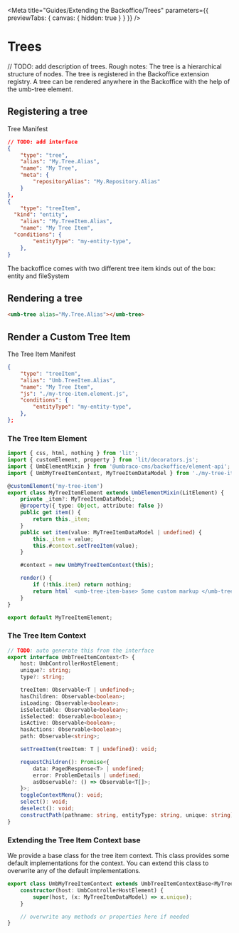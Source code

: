 
<Meta title="Guides/Extending the Backoffice/Trees" parameters={{ previewTabs: { canvas: { hidden: true } } }} />

# Trees

// TODO: add description of trees.
Rough notes:
The tree is a hierarchical structure of nodes. The tree is registered in the Backoffice extension registry. A tree can be rendered anywhere in the Backoffice with the help of the umb-tree element.

## Registering a tree

Tree Manifest

```json
// TODO: add interface
{
	"type": "tree",
	"alias": "My.Tree.Alias",
	"name": "My Tree",
	"meta": {
		"repositoryAlias": "My.Repository.Alias"
	}
},
{
	"type": "treeItem",
  "kind": "entity",
	"alias": "My.TreeItem.Alias",
	"name": "My Tree Item",
  "conditions": {
		"entityType": "my-entity-type",
	},
}
```

The backoffice comes with two different tree item kinds out of the box:
entity and fileSystem

## Rendering a tree

```html
<umb-tree alias="My.Tree.Alias"></umb-tree>
```

## Render a Custom Tree Item

The Tree Item Manifest

```json
{
	"type": "treeItem",
	"alias": "Umb.TreeItem.Alias",
	"name": "My Tree Item",
	"js": "./my-tree-item.element.js",
	"conditions": {
		"entityType": "my-entity-type",
	},
};
```

### The Tree Item Element

```typescript
import { css, html, nothing } from 'lit';
import { customElement, property } from 'lit/decorators.js';
import { UmbElementMixin } from '@umbraco-cms/backoffice/element-api';
import { UmbMyTreeItemContext, MyTreeItemDataModel } from './my-tree-item.context';

@customElement('my-tree-item')
export class MyTreeItemElement extends UmbElementMixin(LitElement) {
	private _item?: MyTreeItemDataModel;
	@property({ type: Object, attribute: false })
	public get item() {
		return this._item;
	}
	public set item(value: MyTreeItemDataModel | undefined) {
		this._item = value;
		this.#context.setTreeItem(value);
	}

	#context = new UmbMyTreeItemContext(this);

	render() {
		if (!this.item) return nothing;
		return html` <umb-tree-item-base> Some custom markup </umb-tree-item-base>`;
	}
}

export default MyTreeItemElement;
```

### The Tree Item Context

```typescript
// TODO: auto generate this from the interface
export interface UmbTreeItemContext<T> {
	host: UmbControllerHostElement;
	unique?: string;
	type?: string;

	treeItem: Observable<T | undefined>;
	hasChildren: Observable<boolean>;
	isLoading: Observable<boolean>;
	isSelectable: Observable<boolean>;
	isSelected: Observable<boolean>;
	isActive: Observable<boolean>;
	hasActions: Observable<boolean>;
	path: Observable<string>;

	setTreeItem(treeItem: T | undefined): void;

	requestChildren(): Promise<{
		data: PagedResponse<T> | undefined;
		error: ProblemDetails | undefined;
		asObservable?: () => Observable<T[]>;
	}>;
	toggleContextMenu(): void;
	select(): void;
	deselect(): void;
	constructPath(pathname: string, entityType: string, unique: string): string;
}
```

### Extending the Tree Item Context base

We provide a base class for the tree item context. This class provides some default implementations for the context. You can extend this class to overwrite any of the default implementations.

```typescript
export class UmbMyTreeItemContext extends UmbTreeItemContextBase<MyTreeItemDataModel> {
	constructor(host: UmbControllerHostElement) {
		super(host, (x: MyTreeItemDataModel) => x.unique);
	}

	// overwrite any methods or properties here if needed
}
```
